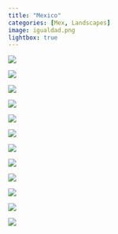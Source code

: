 ```yaml
---
title: "Mexico"
categories: [Mex, Landscapes]
image: igualdad.png
lightbox: true
---
```


::: {layout="[1,1]"}
![](images/DSCF1321.jpg){group="Mexico"}

![](images/DSCF1200.jpg){group="Mexico"}
:::

![](images/DSCF1201.jpg)

![](images/DSCF1207.jpg)

::: {layout="[1,1]"}
![](images/DSCF1350.jpg){group="Mexico"}

![](images/DSCF1279.jpg){group="Mexico"}
:::

![](images/DSCF1345.jpg)

![](images/DSCF1266.jpg)

::: {layout="[1,1]"}
![](images/DSCF1252.jpg){group="Mexico"}

![](images/DSCF1209.jpg){group="Mexico"}

![](images/DSCF1299.jpg){group="Mexico"}

![](images/DSCF1236.jpg){group="Mexico"}
:::

```{=html}
<style>
p {text-indent: 0px}
</style>
```
